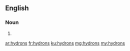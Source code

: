 ==English==

===Noun===
{{head|en|noun plural form}}

# {{plural of|hydron|lang=en}}

[[ar:hydrons]]
[[fr:hydrons]]
[[ku:hydrons]]
[[mg:hydrons]]
[[my:hydrons]]